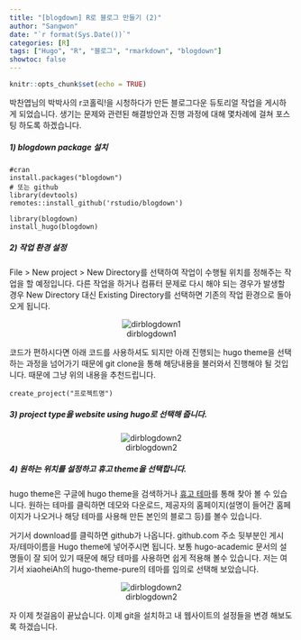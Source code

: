 ```yaml
---
title: "[blogdown] R로 블로그 만들기 (2)"
author: "Sangwon"
date: "`r format(Sys.Date())`"
categories: [R]
tags: ["Hugo", "R", "블로그", "rmarkdown", "blogdown"]
showtoc: false
---
```


```r
knitr::opts_chunk$set(echo = TRUE)
```

박찬엽님의 박박사의 r코홀릭!을 시청하다가 만든 블로그다운 듀토리얼 작업을 게시하게 되었습니다. 생기는 문제와 관련된 해결방안과 진행 과정에 대해 몇차례에 걸쳐 포스팅 하도록 하겠습니다.

##### 1) blogdown package 설치
```
#cran
install.packages("blogdown")
# 또는 github
library(devtools)
remotes::install_github('rstudio/blogdown')

library(blogdown)
install_hugo(blogdown)
```


##### 2) 작업 환경 설정
File > New project > New Directory를 선택하여 작업이 수행될 위치를 정해주는 작업을 할 예정입니다. 다른 작업을 하거나 컴퓨터 문제로 다시 해야 되는 경우가 발생할 경우 New Directory 대신 Existing Directory를 선택하면 기존의 작업 환경으로 돌아오게 됩니다.
<center>
![dirblogdown1](/post/blogdownr/dirblogdown1.png)
</center>
코드가 편하시다면 아래 코드를 사용하셔도 되지만 아래 진행되는 hugo theme을 선택하는 과정을 넘어가기 때문에 git clone을 통해 해당내용을 불러와서 진행해야 될 것입니다. 때문에 그냥 위의 내용을 추천드립니다.
```
create_project("프로젝트명")
```

##### 3) project type을 website using hugo로 선택해 줍니다.
<center>
![dirblogdown2](/post/blogdownr/dirblogdown2.png)
</center>

##### 4) 원하는 위치를 설정하고 휴고 theme을 선택합니다.
hugo theme은 구글에 hugo theme을 검색하거나 [휴고 테마](https://themes.gohugo.io/)를 통해 찾아 볼 수 있습니다. 원하는 테마를 클릭하면 데모와 다운로드, 제공자의 홈페이지(설명이 들어간 홈페이지가 나오거나 해당 테마를 사용해 만든 본인의 블로그 등)를 볼수 있습니다. 

거기서 download를 클릭하면 github가 나옵니다. github.com 주소 뒷부분인 게시자/테마이름을 Hugo theme에 넣어주시면 됩니다. 보통 hugo-academic 문서의 설명들이 잘 되어 있기 때문에 해당 테마를 사용하면 쉽게 적용해 볼수 있습니다. 저는 여기서 xiaoheiAh의 hugo-theme-pure의 테마를 임의로 선택해 보았습니다. 

<center>
![dirblogdown2](/post/blogdownr/setname.png)
</center>

자 이제 첫걸음이 끝났습니다. 이제 git을 설치하고 내 웹사이트의 설정들을 변경 해보도록 하겠습니다.
